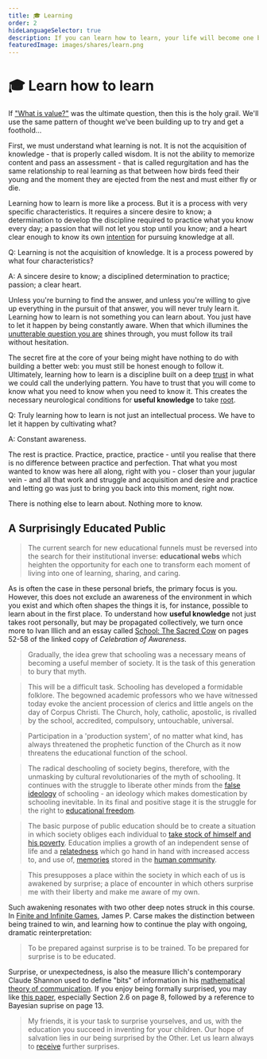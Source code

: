 ```yaml
---
title: 🎓 Learning
order: 2
hideLanguageSelector: true
description: If you can learn how to learn, your life will become one beautifully meaningful lesson after another. This is the holy grail.
featuredImage: images/shares/learn.png
---
```


# 🎓 Learn how to learn

If ["What is value?"](/learn/module-1/value/) was the ultimate question, then this is the holy 
grail. We'll use the same pattern of thought we've been building up to try and get a foothold... 

First, we must understand what learning is not. It is not the acquisition of knowledge - 
that is properly called wisdom. It is not the ability to memorize content and pass an 
assessment - that is called regurgitation and has the same relationship to real learning 
as that between how birds feed their young and the moment they are ejected from the nest 
and must either fly or die.

Learning how to learn is more like a process. But it is a process with very specific characteristics. It requires a sincere desire to know; a determination to develop the discipline required to practice what you know every day; a passion that will not let you stop until you know; and a heart clear enough to know its own [intention](/learn/module-3/intention/) for pursuing knowledge at all.

<Flash>

<Card>

Q: Learning is not the acquisition of knowledge. It is a process powered by what four characteristics?

A: A sincere desire to know; a disciplined determination to practice; passion; a clear heart.

</Card>

</Flash>

Unless you're burning to find the answer, and unless you're willing to give up everything 
in the pursuit of that answer, you will never truly learn it. Learning how to learn is not 
something you can learn about. You just have to let it happen by being constantly aware. When 
that which illumines the [unutterable question you are](/learn/module-0/play-of-pattern/#the-honest-question) shines through, you must follow its trail without hesitation.

The <Link to="https://www.youtube.com/watch?v=3HYlbg6RKMA&t=73s">secret fire</Link> 
at the core of your being might have nothing to do with building a better web: you must still 
be honest enough to follow it. Ultimately, learning how to learn is a discipline built on a 
deep [trust](/learn/module-0/trust/) in what we could call the underlying pattern. You have to 
trust that you will come to know what you need to know when you need to know it. This creates 
the necessary neurological conditions for **useful knowledge** to take [root](/learn/module-1/meaning/#further-references).

<Flash>

<Card>

Q: Truly learning how to learn is not just an intellectual process. We have to let it happen by cultivating what?

A: Constant awareness.

</Card>

</Flash>

The rest is practice. Practice, practice, practice - until you realise that there is no 
difference between practice and perfection. That what you most wanted to know was here all 
along, right with you - closer than your jugular vein - and all that work and struggle and 
acquisition and desire and practice and letting go was just to bring you back into this moment, 
right now. 

There is nothing else to learn about. Nothing more to know.

## A Surprisingly Educated Public

> The current search for new educational funnels must be reversed into the search for their institutional inverse: **educational webs** which heighten the opportunity for each one to transform each moment of living into one of learning, sharing, and caring.

As is often the case in these personal briefs, the primary focus is you. However, this does not exclude an awareness of the environment in which you exist and which often shapes the things it is, for instance, possible to learn about in the first place. To understand how **useful knowledge** not just takes root personally, but may be propagated collectively, we turn once more to Ivan Illich and an essay called [School: The Sacred Cow](https://download.tuxfamily.org/openmathdep/history/Celebration_of_Awareness-Illich.pdf) on pages 52-58 of the linked copy of _Celebration of Awareness_.

> Gradually, the idea grew that schooling was a necessary means of becoming a useful member of society. It is the task of this generation to bury that myth.

> This will be a difficult task. Schooling has developed a formidable folklore. The begowned academic professors who we have witnessed today evoke the ancient procession of clerics and little angels on the day of Corpus Christi. The Church, holy, catholic, apostolic, is rivalled by the school, accredited, compulsory, untouchable, universal.

> Participation in a 'production system', of no matter what kind, has always threatened the prophetic function of the Church as it now threatens the educational function of the school.

> The radical deschooling of society begins, therefore, with the unmasking by cultural revolutionaries of the myth of schooling. It continues with the struggle to liberate other minds from the [false ideology](/learn/module-7/no-paradigm/#re-cognition) of schooling - an ideology which makes domestication by schooling inevitable. In its final and positive stage it is the struggle for the right to [educational freedom](/blog/community/free-learn/).

> The basic purpose of public education should be to create a situation in which society obliges each individual to [take stock of himself and his poverty](/conversation/true-voice). Education implies a growth of an independent sense of life and a [relatedness](/conversation/reciprocity) which go hand in hand with increased access to, and use of, [memories](/learn/module-3/remember) stored in the [human community](/conversation/hospitality/#playful-souls).

> This presupposes a place within the society in which each of us is awakened by surprise; a place of encounter in which others surprise me with their liberty and make me aware of my own. 

Such awakening resonates with two other deep notes struck in this course. In [Finite and Infinite Games](/build/games/infinite), James P. Carse makes the distinction between being trained to win, and learning how to continue the play with ongoing, dramatic reinterpretation:

> To be prepared against surprise is to be trained. To be prepared for surprise is to be educated.

Surprise, or unexpectedness, is also the measure Illich's contemporary Claude Shannon used to define "bits" of information in his [mathematical theory of communication](https://www.youtube.com/watch?v=tPcCElmAaRI&list=PL_NAkUK835PWbclYgtIJ07aXSPx-cWper&index=11). If you enjoy being formally surprised, you may like [this paper](https://arxiv.org/pdf/0812.4360.pdf), especially Section 2.6 on page 8, followed by a reference to Bayesian suprise on page 13. 

> My friends, it is your task to surprise yourselves, and us, with the education you succeed in inventing for your children. Our hope of salvation lies in our being surprised by the Other. Let us learn always to [receive](/learn/module-7/giving/#receiving-gracefully) further surprises.